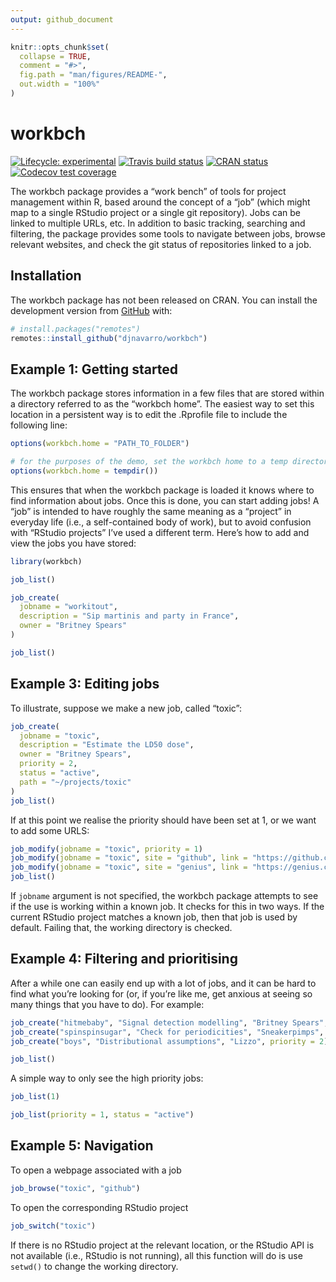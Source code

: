 ```yaml
---
output: github_document
---
```


<!-- README.md is generated from README.Rmd. Please edit that file -->

```r
knitr::opts_chunk$set(
  collapse = TRUE,
  comment = "#>",
  fig.path = "man/figures/README-",
  out.width = "100%"
)
```
# workbch

<!-- badges: start -->
[![Lifecycle: experimental](https://img.shields.io/badge/lifecycle-experimental-orange.svg)](https://www.tidyverse.org/lifecycle/#experimental)
[![Travis build status](https://travis-ci.org/djnavarro/workbch.svg?branch=master)](https://travis-ci.org/djnavarro/workbch)
[![CRAN status](https://www.r-pkg.org/badges/version/workbch)](https://cran.r-project.org/package=workbch)
[![Codecov test coverage](https://codecov.io/gh/djnavarro/workbch/branch/master/graph/badge.svg)](https://codecov.io/gh/djnavarro/workbch?branch=master)
<!-- badges: end -->

The workbch package provides a "work bench" of tools for project management  within R, based around the concept of a "job" (which might map to a single RStudio project or a single git repository). Jobs can be linked to multiple URLs, etc. In addition to basic tracking, searching and filtering, the package provides some tools to navigate between jobs, browse relevant websites, and check the git status of repositories linked to a job. 

## Installation

The workbch package has not been released on CRAN. You can install the
development version from [GitHub](https://github.com/) with:

``` r
# install.packages("remotes")
remotes::install_github("djnavarro/workbch")
```


## Example 1: Getting started

The workbch package stores information in a few files that are stored
within a directory referred to as the "workbch home". The easiest way to set
this location in a persistent way is to edit the .Rprofile file to include
the following line:

```r
options(workbch.home = "PATH_TO_FOLDER")
```
```r
# for the purposes of the demo, set the workbch home to a temp directory 
options(workbch.home = tempdir())
```

This ensures that when the workbch package is loaded it knows where to find information about jobs. Once this is done, you can start adding jobs! A "job" is intended to have roughly the same meaning as a "project" in everyday life (i.e., a self-contained body of work), but to avoid confusion with "RStudio projects" I've used a different term. Here's how to add and view the jobs you have stored:

```r
library(workbch)

job_list()

job_create(
  jobname = "workitout", 
  description = "Sip martinis and party in France", 
  owner = "Britney Spears"
)

job_list()
```

## Example 3: Editing jobs

To illustrate, suppose we make a new job, called "toxic":

```r
job_create(
  jobname = "toxic",
  description = "Estimate the LD50 dose",
  owner = "Britney Spears",
  priority = 2,
  status = "active",
  path = "~/projects/toxic"
)
job_list()
```

If at this point we realise the priority should have been set at 1, or we want to add some URLS:

```r
job_modify(jobname = "toxic", priority = 1)
job_modify(jobname = "toxic", site = "github", link = "https://github.com/djnavarro/toxic")
job_modify(jobname = "toxic", site = "genius", link = "https://genius.com/Britney-spears-toxic-lyrics")
job_list()
```

If `jobname` argument is not specified, the workbch package attempts to see if the use is working within a known job. It checks for this in two ways. If the current RStudio project matches a known job, then that job is used by default. Failing that, the working directory is checked.

## Example 4: Filtering and prioritising

After a while one can easily end up with a lot of jobs, and it can be hard to find what you're looking for (or, if you're like me, get anxious at seeing so many things that you have to do). For example:

```r
job_create("hitmebaby", "Signal detection modelling", "Britney Spears", priority = 2)
job_create("spinspinsugar", "Check for periodicities", "Sneakerpimps", priority = 1)
job_create("boys", "Distributional assumptions", "Lizzo", priority = 2)
```
```r
job_list()
```

A simple way to only see the high priority jobs:

```r
job_list(1)
```


```r
job_list(priority = 1, status = "active")
```


## Example 5: Navigation

To open a webpage associated with a job

```r
job_browse("toxic", "github")
```

To open the corresponding RStudio project 

```r
job_switch("toxic")
```

If there is no RStudio project at the relevant location, or the RStudio API is not available (i.e., RStudio is not running), all this function will do is use `setwd()` to change the working directory.


